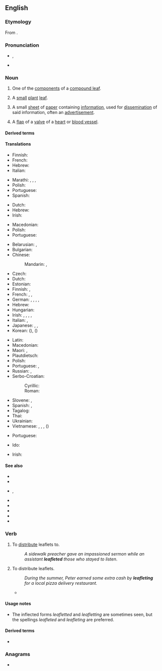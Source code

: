 ==English==

===Etymology===
From {{suffix|en|leaf|let}}.

===Pronunciation===
* {{enPR|lēfʹlĭt}}, {{IPA|en|/ˈliːflɪt/}}
* {{audio|en|en-us-leaflet.ogg|Audio (US)}}

===Noun===
{{wikipedia}}
{{en-noun}}

# {{lb|en|botany}} One of the [[component]]s of a [[compound leaf]].
# {{lb|en|botany}} A [[small]] [[plant]] [[leaf]].
#: {{ux|en|The new '''leaflets''' at the end of the branch were a lighter shade of green than the mature leaves.}}
#: {{syn|en|leafling}}
# A small [[sheet]] of [[paper]] containing [[information]], used for [[dissemination]] of said information, often an [[advertisement]].
#: {{syn|en|flyer|folder|handbill|pamphlet}}
#: {{ux|en|A '''leaflet''' had been left under the car's [[windshield wiper]].}}
# {{lb|en|anatomy}} A [[flap]] of a [[valve]] of a [[heart]] or [[blood vessel]].

====Derived terms====
{{col3|en
|[[bi-leaflet valve]], [[bileaflet valve]]
|leaflet drop
|leafleteer
|leaflet propaganda
|leaflet raid
|Lillehei-Kalke bileaflet prosthesis
|leaflet shell
|[[patient information leaflet]]<!--abbreviation: PIL-->|prolapsing mitral leaflet syndrome
}}

====Translations====
{{trans-top|component of a compound leaf}}
* Finnish: {{t+|fi|lehdykkä}}
* French: {{t+|fr|foliole|f}}
* Hebrew: {{t+|he|עַלְעָל|m|tr='al'ál}}
* Italian: {{t|it|fogliolina|f}}
{{trans-mid}}
* Marathi: {{t|mr|पर्णिका|?}}, {{t|mr|उपपर्ण|?}}, {{t|mr|पर्णक|?}}, {{t|mr|पत्रक|?}}
* Polish: {{t+|pl|listek|m}}
* Portuguese: {{t|pt|folíolo|m}}
* Spanish: {{t+|es|folíolo|m}}
{{trans-bottom}}

{{trans-top|small plant leaf}}
* Dutch: {{t+|nl|blaadje|n}}
* Hebrew: {{t+|he|עַלְעָל|m|tr='al'ál}}
* Irish: {{t|ga|duillín|m}}
{{trans-mid}}
* Macedonian: {{t|mk|листенце|n}}
* Polish: {{t+|pl|listek|m}}
* Portuguese: {{t|pt|folíolo|m}}
{{trans-bottom}}

{{trans-top-see|small piece of paper with information|flyer}}
* Belarusian: {{t|be|лісто́ўка|f}}, {{t|be|ўлётка|f}}
* Bulgarian: {{t+|bg|листо́вка|f}}
* Chinese:
*: Mandarin: {{t+|cmn|傳單}}, {{t+|cmn|传单|tr=chuándān}}
* Czech: {{t+|cs|leták|m}}
* Dutch: {{t+|nl|folder|m}}
* Estonian: {{t|et|lendleht}}
* Finnish: {{t|fi|esite}}, {{t+|fi|lentolehtinen}}
* French: {{t+|fr|tract|m}}, {{t+|fr|prospectus|m}}, {{t+|fr|dépliant|m}}
* German: {{t+|de|Faltblatt|n}}, {{t+|de|Broschüre|f}}, {{t|de|Faltprospekt|n}}, {{t+|de|Flugblatt|n}}, {{t|de|Handzettel|m}}
* Hebrew: {{t+|he|עָלוֹן|m|tr='alón}}
* Hungarian: {{t|hu|szórólap}}
* Irish: {{t|ga|bileoigín|m}}, {{t|ga|bileoigín páipéir|m}}, {{t-check|ga|duilleachán|m}}, {{t+|ga|bileog|f}}, {{t|ga|bileog faisnéise|f}}
* Italian: {{t+|it|dépliant|m}}, {{t+|it|volantino|m}}
* Japanese: {{t|ja|散らし|tr=ちらし, chirashi}}, {{t|ja|チラシ|tr=chirashi}}, {{t+|ja|リーフレット|tr=rīfuretto}}
* Korean: {{t|ko|전단지}} ({{t|ko|傳單紙}}), {{t+|ko|전단}} ({{t+|ko|傳單}})
{{trans-mid}}
* Latin: {{t|la|libellus|m}}
* Macedonian: {{t|mk|леток|m}}
* Maori: {{t|mi|mātārere}}, {{t|mi|tawhera}}
* Plautdietsch: {{t|pdt|Zadel|m}}
* Polish: {{t+|pl|ulotka|f}}
* Portuguese: {{t+|pt|folder|m}}, {{t+|pt|panfleto|m}}
* Russian: {{t+|ru|листо́вка|f}}, {{t+|ru|фла́ер|m}} {{qualifier|flyer}}
* Serbo-Croatian:
*: Cyrillic: {{t|sh|ле̏так|m}}
*: Roman: {{t+|sh|lȅtak|m}}
* Slovene: {{t|sl|brošura|f}}, {{t|sl|prospekt|m}}
* Spanish: {{t+|es|folleto|m}}, {{t+|es|panfleto|m}}
* Tagalog: {{t|tl|miklat}}
* Thai: {{t+|th|ใบปลิว}}
* Ukrainian: {{t|uk|листі́вка|f}}
* Vietnamese: {{t|vi|tờ quảng cáo}}, {{t|vi|tờ rơi}}, {{t|vi|tờ bướm}}, {{t+|vi|truyền đơn}} ({{t|vi|傳單|sc=Hani}})
{{trans-bottom}}

{{trans-top|flap of a valve of a heart or blood vessel}}
{{trans-mid}}
* Portuguese: {{t|pt|cúspide|f}}
{{trans-bottom}}

{{ttbc-top}}
* Ido: {{t+check|io|folieto}}
{{trans-mid}}
* Irish: {{t-check|ga|duilleoigín|m}}
{{trans-bottom}}

====See also====
* {{l|en|booklet}}
* {{l|en|brochure}}
* {{l|en|catalog}}, {{l|en|catalogue}}
* {{l|en|circular}}
* {{l|en|junk mail}}
* {{l|en|pinna}}
* {{l|en|pinnule}}
* {{l|en|pamphlet}}

===Verb===
{{en-verb|pres_ptc2=leafletting|past2=leafletted}}

# {{lb|en|transitive}} To [[distribute]] leaflets to.
#: ''A sidewalk preacher gave an impassioned sermon while an assistant '''leafleted''' those who stayed to listen.''
# {{lb|en|intransitive}} To distribute leaflets.
#: ''During the summer, Peter earned some extra cash by '''leafleting''' for a local pizza delivery restaurant.''
#* {{quote-book|en|title=Labor Law for the Rank & Filer: Building Solidarity While Staying Clear of the Law|author=Staughton Lynd, Daniel Gross|year=2011|passage=The leafleter who takes reasonable care not to block the sidewalk, who does not become involved in incidents of violence, and whose leaflet is truthful, has the right to '''leaflet''' undisturbed.}}

====Usage notes====
* The inflected forms ''leafletted'' and ''leafletting'' are sometimes seen, but the spellings ''leafleted'' and ''leafleting'' are preferred.

====Derived terms====
* {{l|en|leafleting}}<!--noun-->

===Anagrams===
* {{anagrams|en|a=aeefllt|fellate}}